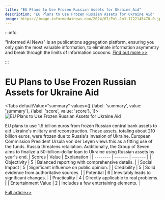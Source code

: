 ```yaml
---
title: "EU Plans to Use Frozen Russian Assets for Ukraine Aid"
description: "EU Plans to Use Frozen Russian Assets for Ukraine Aid"
image: https://image.informedainews.com/2024/07/Pol-JmJ-1722145470-0.jpg
---
```



:::info

"Informed AI News" is an publications aggregation platform, ensuring you only gain the most valuable information, to eliminate information asymmetry and break through the limits of information cocoons.  [Find out more >>](/)

:::

# EU Plans to Use Frozen Russian Assets for Ukraine Aid


<Tabs
	defaultValue="summary"
	values={[
	{label: 'summary', value: 'summary'},
	{label: 'score', value: 'score'},
]}>
<TabItem value="summary">
<img
  src="https://image.informedainews.com/2024/07/Pol-JmJ-1722145470-0.jpg"
  alt="EU Plans to Use Frozen Russian Assets for Ukraine Aid"
/>



EU plans to use 1.5 billion euros from frozen Russian central bank assets to aid Ukraine's military and reconstruction. These assets, totaling about 210 billion euros, were frozen due to Russia's invasion of Ukraine. European Commission President Ursula von der Leyen views this as a fitting use of the funds. Russia threatens retaliation. Additionally, the Group of Seven aims to finalize a 50-billion-dollar loan to Ukraine using Russian assets by year's end.
</TabItem>
<TabItem value="score">
	| Scores     | Value   | Explanation |
	| -------- | ------- | ------- |
	| Objectivity  | 5    | Balanced reporting with comprehensive details.    |
	| Social Impact | 5     | Significant influence on public opinion.    |
	| Credibility    | 5    | Solid evidence from authoritative sources.    |
	| Potential    | 6    | Inevitably leads to significant changes.    |
	| Practicality    | 4    | Directly applicable to real problems.    |
	| Entertainment Value    | 2    | Includes a few entertaining elements.    |
</TabItem>
</Tabs>

[Full article>>](https://www3.nhk.or.jp/nhkworld/en/news/20240727_14/)
